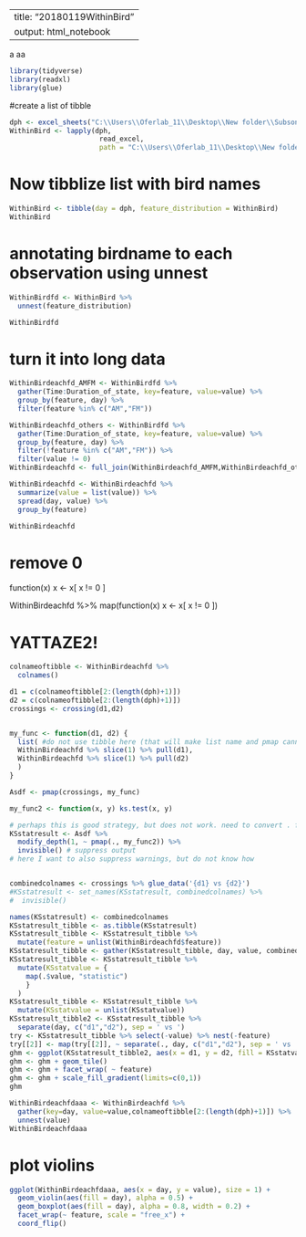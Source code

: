 
---
title: "20180119WithinBird"
output: html_notebook
---
a
aa

```r
library(tidyverse)
library(readxl)
library(glue)
```
  
  
#create a list of tibble
```r
dph <- excel_sheets("C:\\Users\\Oferlab_11\\Desktop\\New folder\\Subsong_now\\sound\\Bell_feature_table.xlsx")
WithinBird <- lapply(dph,
                      read_excel,
                      path = "C:\\Users\\Oferlab_11\\Desktop\\New folder\\Subsong_now\\sound\\Bell_feature_table.xlsx")
```



  

  
# Now tibblize list with bird names
```r
WithinBird <- tibble(day = dph, feature_distribution = WithinBird)
WithinBird
```

# annotating birdname to each observation using unnest
```r
WithinBirdfd <- WithinBird %>%
  unnest(feature_distribution)

WithinBirdfd
```


# turn it into long data
```r
WithinBirdeachfd_AMFM <- WithinBirdfd %>%
  gather(Time:Duration_of_state, key=feature, value=value) %>%
  group_by(feature, day) %>%
  filter(feature %in% c("AM","FM"))

WithinBirdeachfd_others <- WithinBirdfd %>%
  gather(Time:Duration_of_state, key=feature, value=value) %>%
  group_by(feature, day) %>%
  filter(!feature %in% c("AM","FM")) %>%
  filter(value != 0)
WithinBirdeachfd <- full_join(WithinBirdeachfd_AMFM,WithinBirdeachfd_others)

WithinBirdeachfd <- WithinBirdeachfd %>%
  summarize(value = list(value)) %>%
  spread(day, value) %>%
  group_by(feature)

WithinBirdeachfd
```
# remove 0
function(x) x <- x[ x != 0 ]

WithinBirdeachfd %>%
map(function(x) x <- x[ x != 0 ])


# YATTAZE2!
```r

colnameoftibble <- WithinBirdeachfd %>%
  colnames()

d1 = c(colnameoftibble[2:(length(dph)+1)])
d2 = c(colnameoftibble[2:(length(dph)+1)])
crossings <- crossing(d1,d2)


my_func <- function(d1, d2) {
  list( #do not use tibble here (that will make list name and pmap cannot handle later on)
  WithinBirdeachfd %>% slice(1) %>% pull(d1),
  WithinBirdeachfd %>% slice(1) %>% pull(d2)
  )
}

Asdf <- pmap(crossings, my_func)

my_func2 <- function(x, y) ks.test(x, y)

# perhaps this is good strategy, but does not work. need to convert . from list to double
KSstatresult <- Asdf %>% 
  modify_depth(1, ~ pmap(., my_func2)) %>%
  invisible() # suppress output
# here I want to also suppress warnings, but do not know how


combinedcolnames <- crossings %>% glue_data('{d1} vs {d2}')
#KSstatresult <- set_names(KSstatresult, combinedcolnames) %>%
#  invisible()

names(KSstatresult) <- combinedcolnames
KSstatresult_tibble <- as.tibble(KSstatresult)
KSstatresult_tibble <- KSstatresult_tibble %>%
  mutate(feature = unlist(WithinBirdeachfd$feature))
KSstatresult_tibble <- gather(KSstatresult_tibble, day, value, combinedcolnames)
KSstatresult_tibble <- KSstatresult_tibble %>%
  mutate(KSstatvalue = {
    map(.$value, "statistic")
    }
  )
KSstatresult_tibble <- KSstatresult_tibble %>%
  mutate(KSstatvalue = unlist(KSstatvalue))
KSstatresult_tibble2 <- KSstatresult_tibble %>%
  separate(day, c("d1","d2"), sep = ' vs ')
try <- KSstatresult_tibble %>% select(-value) %>% nest(-feature)
try[[2]] <- map(try[[2]], ~ separate(., day, c("d1","d2"), sep = ' vs '))
ghm <- ggplot(KSstatresult_tibble2, aes(x = d1, y = d2, fill = KSstatvalue))
ghm <- ghm + geom_tile()
ghm <- ghm + facet_wrap( ~ feature)
ghm <- ghm + scale_fill_gradient(limits=c(0,1))
ghm
```



```r
WithinBirdeachfdaaa <- WithinBirdeachfd %>%
  gather(key=day, value=value,colnameoftibble[2:(length(dph)+1)]) %>%
  unnest(value)
WithinBirdeachfdaaa

```


# plot violins
```r
ggplot(WithinBirdeachfdaaa, aes(x = day, y = value), size = 1) +
  geom_violin(aes(fill = day), alpha = 0.5) +
  geom_boxplot(aes(fill = day), alpha = 0.8, width = 0.2) +
  facet_wrap(~ feature, scale = "free_x") +
  coord_flip()
```






